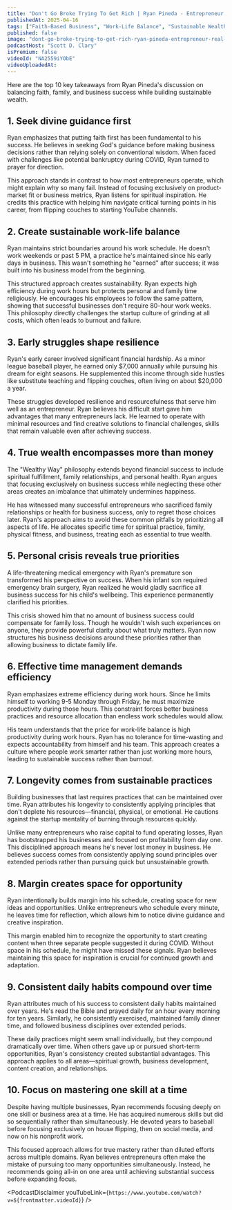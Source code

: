 ```yaml
---
title: "Don't Go Broke Trying To Get Rich | Ryan Pineda - Entrepreneur & Real Estate Investor"
publishedAt: 2025-04-16
tags: ["Faith-Based Business", "Work-Life Balance", "Sustainable Wealth"]
published: false
image: "dont-go-broke-trying-to-get-rich-ryan-pineda-entrepreneur-real-estate-investor.jpg"
podcastHost: "Scott D. Clary"
isPremium: false
videoId: "NA2559iYObE"
videoUploadedAt:
---
```



<PodcastSummaryPageLayout frontmatter={frontmatter}>

Here are the top 10 key takeaways from Ryan Pineda's discussion on balancing faith, family, and business success while building sustainable wealth.

## 1. Seek divine guidance first

Ryan emphasizes that putting faith first has been fundamental to his success. He believes in seeking God's guidance before making business decisions rather than relying solely on conventional wisdom. When faced with challenges like potential bankruptcy during COVID, Ryan turned to prayer for direction.

This approach stands in contrast to how most entrepreneurs operate, which might explain why so many fail. Instead of focusing exclusively on product-market fit or business metrics, Ryan listens for spiritual inspiration. He credits this practice with helping him navigate critical turning points in his career, from flipping couches to starting YouTube channels.

## 2. Create sustainable work-life balance

Ryan maintains strict boundaries around his work schedule. He doesn't work weekends or past 5 PM, a practice he's maintained since his early days in business. This wasn't something he "earned" after success; it was built into his business model from the beginning.

This structured approach creates sustainability. Ryan expects high efficiency during work hours but protects personal and family time religiously. He encourages his employees to follow the same pattern, showing that successful businesses don't require 80-hour work weeks. This philosophy directly challenges the startup culture of grinding at all costs, which often leads to burnout and failure.

## 3. Early struggles shape resilience

Ryan's early career involved significant financial hardship. As a minor league baseball player, he earned only $7,000 annually while pursuing his dream for eight seasons. He supplemented this income through side hustles like substitute teaching and flipping couches, often living on about $20,000 a year.

These struggles developed resilience and resourcefulness that serve him well as an entrepreneur. Ryan believes his difficult start gave him advantages that many entrepreneurs lack. He learned to operate with minimal resources and find creative solutions to financial challenges, skills that remain valuable even after achieving success.

## 4. True wealth encompasses more than money

The "Wealthy Way" philosophy extends beyond financial success to include spiritual fulfillment, family relationships, and personal health. Ryan argues that focusing exclusively on business success while neglecting these other areas creates an imbalance that ultimately undermines happiness.

He has witnessed many successful entrepreneurs who sacrificed family relationships or health for business success, only to regret those choices later. Ryan's approach aims to avoid these common pitfalls by prioritizing all aspects of life. He allocates specific time for spiritual practice, family, physical fitness, and business, treating each as essential to true wealth.

## 5. Personal crisis reveals true priorities

A life-threatening medical emergency with Ryan's premature son transformed his perspective on success. When his infant son required emergency brain surgery, Ryan realized he would gladly sacrifice all business success for his child's wellbeing. This experience permanently clarified his priorities.

This crisis showed him that no amount of business success could compensate for family loss. Though he wouldn't wish such experiences on anyone, they provide powerful clarity about what truly matters. Ryan now structures his business decisions around these priorities rather than allowing business to dictate family life.

## 6. Effective time management demands efficiency

Ryan emphasizes extreme efficiency during work hours. Since he limits himself to working 9-5 Monday through Friday, he must maximize productivity during those hours. This constraint forces better business practices and resource allocation than endless work schedules would allow.

His team understands that the price for work-life balance is high productivity during work hours. Ryan has no tolerance for time-wasting and expects accountability from himself and his team. This approach creates a culture where people work smarter rather than just working more hours, leading to sustainable success rather than burnout.

## 7. Longevity comes from sustainable practices

Building businesses that last requires practices that can be maintained over time. Ryan attributes his longevity to consistently applying principles that don't deplete his resources—financial, physical, or emotional. He cautions against the startup mentality of burning through resources quickly.

Unlike many entrepreneurs who raise capital to fund operating losses, Ryan has bootstrapped his businesses and focused on profitability from day one. This disciplined approach means he's never lost money in business. He believes success comes from consistently applying sound principles over extended periods rather than pursuing quick but unsustainable growth.

## 8. Margin creates space for opportunity

Ryan intentionally builds margin into his schedule, creating space for new ideas and opportunities. Unlike entrepreneurs who schedule every minute, he leaves time for reflection, which allows him to notice divine guidance and creative inspiration.

This margin enabled him to recognize the opportunity to start creating content when three separate people suggested it during COVID. Without space in his schedule, he might have missed these signals. Ryan believes maintaining this space for inspiration is crucial for continued growth and adaptation.

## 9. Consistent daily habits compound over time

Ryan attributes much of his success to consistent daily habits maintained over years. He's read the Bible and prayed daily for an hour every morning for ten years. Similarly, he consistently exercised, maintained family dinner time, and followed business disciplines over extended periods.

These daily practices might seem small individually, but they compound dramatically over time. When others gave up or pursued short-term opportunities, Ryan's consistency created substantial advantages. This approach applies to all areas—spiritual growth, business development, content creation, and relationships.

## 10. Focus on mastering one skill at a time

Despite having multiple businesses, Ryan recommends focusing deeply on one skill or business area at a time. He has acquired numerous skills but did so sequentially rather than simultaneously. He devoted years to baseball before focusing exclusively on house flipping, then on social media, and now on his nonprofit work.

This focused approach allows for true mastery rather than diluted efforts across multiple domains. Ryan believes entrepreneurs often make the mistake of pursuing too many opportunities simultaneously. Instead, he recommends going all-in on one area until achieving substantial success before expanding focus.

<PodcastDisclaimer
  youTubeLink={`https://www.youtube.com/watch?v=${frontmatter.videoId}`}
/>

</PodcastSummaryPageLayout>
